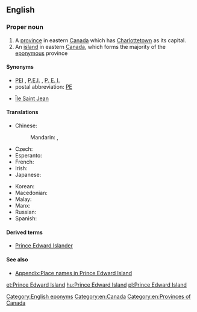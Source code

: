 {{wikipedia}}
{{also|Prince Edward Islands}}
==English==

===Proper noun===
{{en-proper noun|head=[[prince|Prince]] [[Edward]] [[island|Island]]}}

# A [[province]] in eastern [[Canada]] which has [[Charlottetown]] as its capital.
# An [[island]] in eastern [[Canada]], which forms the majority of the [[eponymous]] province

====Synonyms====
* [[PEI]] , [[P.E.I.]] , [[P. E. I.]]
* postal abbreviation: [[PE]]
* {{context|obsolete}} {{sense|island}} [[Île Saint Jean]]

====Translations====
{{trans-top|Province in eastern Canada}}
* Chinese:
*: Mandarin: {{t|cmn|愛德華王子島|sc=Hani}}, {{t|cmn|爱德华王子岛|tr=Àidéhuá wángzǐ dǎo|sc=Hani}}
* Czech: {{t-|cs|Ostrov prince Edwarda|m}}
* Esperanto: {{t-|eo|Insulo de Princo Eduardo}}
* French: {{t+|fr|Île-du-Prince-Édouard}}
* Irish: {{t-|ga|Oileán Phrionsa Éadbhard|m}}
* Japanese: {{t-|ja|プリンスエドワードアイランド|tr=Purinsu-edowādo-airando|sc=Jpan}}
{{trans-mid}}
* Korean: {{t-|ko|프린스에드워드아일랜드|tr=Peurinseu-edeuwodeu-aillaendeu|sc=Kore}}
* Macedonian: {{t-|mk|Остров на Принц Едвард|m|tr=Óstrov na Prínc Édvard}}
* Malay: {{t|ms|Pulau Prince Edward}}
* Manx: {{t-|gv|Ellan y Phrinse Edard}}
* Russian: {{t-|ru|остров Принца Эдуарда|m|tr=óstrov Prínca Eduárda|sc=Cyrl}}
* Spanish: {{t-|es|Isla Príncipe Eduardo|f}}
{{trans-bottom}}

====Derived terms====
* [[Prince Edward Islander]]

====See also====
* [[Appendix:Place names in Prince Edward Island]]

[[Category:English eponyms]]
[[Category:en:Canada]]
[[Category:en:Provinces of Canada]]

[[et:Prince Edward Island]]
[[hu:Prince Edward Island]]
[[pl:Prince Edward Island]]